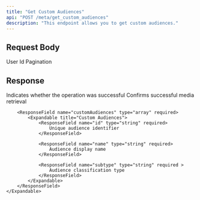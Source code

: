```yaml
---
title: "Get Custom Audiences"
api: "POST /meta/get_custom_audiences"
description: "This endpoint allows you to get custom audiences."
---
```


## Request Body

<ParamField body="userId" type="string" required>
	User Id
</ParamField>
<ParamField body="pagination" type="string" required>
	Pagination
</ParamField>

## Response

<ResponseField name="success" type="boolean" required>
	Indicates whether the operation was successful
</ResponseField>

<ResponseField name="results" type="object" required>
	<Expandable title="Media Results">
		<ResponseField name="success" type="boolean" required>
			Confirms successful media retrieval
		</ResponseField>

    	<ResponseField name="customAudiences" type="array" required>
            <Expandable title="Custom Audiences">
                <ResponseField name="id" type="string" required>
                    Unique audience identifier
                </ResponseField>

                <ResponseField name="name" type="string" required>
                    Audience display name
                </ResponseField>

                <ResponseField name="subtype" type="string" required >
                    Audience classification type
                </ResponseField>
            </Expandable>
        </ResponseField>
    </Expandable>

</ResponseField>
